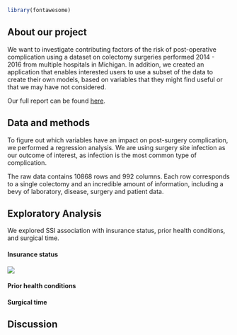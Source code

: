 <link href="./styles.css" rel="stylesheet"></link> 

```r
library(fontawesome)
```

## About our project
We want to investigate contributing factors of the risk of post-operative complication using a dataset on colectomy surgeries performed 2014 - 2016 from multiple hospitals in Michigan. In addition, we created an application that enables interested users to use a subset of the data to create their own models, based on variables that they might find useful or that we may have not considered.    
           
Our full report can be found  [here](https://github.com/thecbp/P8105_final/blob/master/report.md). 
    
## Data and methods
To figure out which variables have an impact on post-surgery complication, we performed a regression analysis. We are using surgery site infection as our outcome of interest, as infection is the most common type of complication. 
       
The raw data contains 10868 rows and 992 columns. Each row corresponds to a single colectomy and an incredible amount of information, including a bevy of laboratory, disease, surgery and patient data.       
      
## Exploratory Analysis
We explored SSI association with insurance status, prior health conditions, and surgical time. 

#### Insurance status
<div id="main" style="margin:left; width:380px;display:block" />
<img src="./plots/insurance_plot-1.png">
</div>
#### Prior health conditions

#### Surgical time

## Discussion